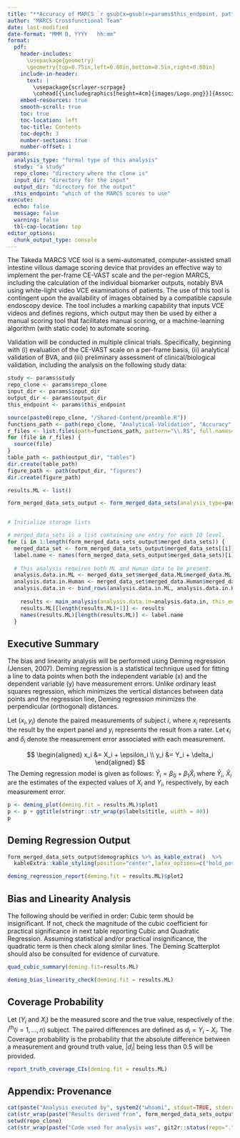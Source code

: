 ```yaml
---
title: "**Accuracy of MARCS `r gsub(x=gsub(x=params$this_endpoint, pattern='All_', replacement='All (tertile) '), pattern='_', replacement=' ')`**"
author: "MARCS Crossfunctional Team"
date: last-modified
date-format: "MMM D, YYYY   hh:mm"
format: 
  pdf:
    header-includes: 
      \usepackage{geometry}
      \geometry{top=0.75in,left=0.80in,bottom=0.5in,right=0.80in}
    include-in-header: 
      text: |
        \usepackage{scrlayer-scrpage}
        \cohead[{\includegraphics[height=4cm]{images/Logo.png}}]{Association of MARCS Score Relative to Comparators}
    embed-resources: true
    smooth-scroll: true
    toc: true
    toc-location: left
    toc-title: Contents
    toc-depth: 3
    number-sections: true
    number-offset: 1
params:
  analysis_type: "formal type of this analysis"
  study: "a study"
  repo_clone: "directory where the clone is"
  input_dir: "directory for the input"
  output_dir: "directory for the output"
  this_endpoint: "which of the MARCS scores to use"
execute: 
  echo: false
  message: false
  warning: false
  tbl-cap-location: top
editor_options: 
  chunk_output_type: console
---
```


\newpage

The Takeda MARCS VCE tool is a semi-automated, computer-assisted small intestine villous damage scoring device that provides an effective way to implement the per-frame CE-VAST scale and the per-region MARCS, including the calculation of the individual biomarker outputs, notably BVA using white-light video VCE examinations of patients. The use of this tool is contingent upon the availability of images obtained by a compatible capsule endoscopy device. The tool includes a marking capability that inputs VCE videos and defines regions, which output may then be used by either a manual scoring tool that facilitates manual scoring, or a machine-learning algorithm (with static code) to automate scoring. 

```{=tex}
\begin{figure}
  \caption{Schematic Depiction of the SI and Areas Evaluated by MARCS}
  \centering
  \includegraphics{images/BVA.png}
  \caption*{Burden of Villous Atrophy (BVA) is the mean of the MARCS curve in Tertile 1.}
\end{figure}
```

Validation will be conducted in multiple clinical trials. Specifically, beginning with (i) evaluation of the CE-VAST scale on a per-frame basis, (ii) analytical validation of BVA, and (iii) preliminary assessment of clinical/biological validation, including the analysis on the following study data:

```{=tex}
\begin{figure}
  \caption{Study Calendar}
  \centering
  \includegraphics{images/Study_Design.png}
  \caption*{Scheduled visits identify when data of various types is collected.}
\end{figure}
```

\newpage

```r
study <- params$study
repo_clone <- params$repo_clone
input_dir <- params$input_dir
output_dir <- params$output_dir
this_endpoint <- params$this_endpoint

source(paste0(repo_clone, "/Shared-Content/preamble.R"))
functions_path <- path(repo_clone, "Analytical-Validation", "Accuracy", "functions")
r_files <- list.files(path=functions_path, pattern="\\.R$", full.names=TRUE)
for (file in r_files) {
  source(file)
}
table_path <- path(output_dir, "tables")
dir.create(table_path)
figure_path <- path(output_dir, "figures")
dir.create(figure_path)

results.ML <- list()

form_merged_data_sets_output <- form_merged_data_sets(analysis_type=params$analysis_type, study=study, this_endpoint=this_endpoint, output_dir=output_dir)


# Initialize storage lists

# merged_data_sets is a list containing one entry for each IQ level.
for (i in 1:length(form_merged_data_sets_output$merged_data_sets)) {
  merged_data_set <- form_merged_data_sets_output$merged_data_sets[[i]]
  label.name <- names(form_merged_data_sets_output$merged_data_sets)[i]
  
  # This analysis requires both ML and Human data to be present.
  analysis.data.in.ML <- merged_data_set$merged_data.ML$merged_data.ML.full %>% mutate(label.name=label.name)
  analysis.data.in.Human <- merged_data_set$merged_data.Human$merged_data.Human.full %>% mutate(label.name=label.name)
  analysis.data.in <- bind_rows(analysis.data.in.ML, analysis.data.in.Human)
  
    results <- main_analysis(analysis.data.in=analysis.data.in, this_endpoint=this_endpoint)
    results.ML[[length(results.ML)+1]] <- results
    names(results.ML)[length(results.ML)] <- label.name
  }


```

## Executive Summary

The bias and linearity analysis will be performed using Deming regression (Jensen, 2007). Deming regression is a statistical technique used for fitting a line to data points when both the independent variable (x) and the dependent variable (y) have measurement errors. Unlike ordinary least squares regression, which minimizes the vertical distances between data points and the regression line, Deming regression minimizes the perpendicular (orthogonal) distances. 

Let $(x_i, y_i)$ denote the paired measurements of subject $i$, where $x_i$ represents the result by the expert panel and $y_i$ represents the result from a rater. Let $\epsilon_i$ and $\delta_i$ denote the measurement error associated with each measurement.

$$
\begin{aligned}
x_i &= X_i + \epsilon_i \\
y_i &= Y_i + \delta_i
\end{aligned}
$$
The Deming regression model is given as follows: $\hat{Y}_i = \beta_0 + \beta_1 \hat{X}_i$ where $\hat{Y}_i$, $\hat{X}_i$ are the estimates of the expected values of $X_i$ and $Y_i$, respectively, by each measurement error.

```r
p <- deming_plot(deming.fit = results.ML)$plot1
p <- p + ggtitle(stringr::str_wrap(p$labels$title, width = 40))
p
```

## Deming Regression Output

```r
form_merged_data_sets_output$demographics %>% as_kable_extra()  %>%
  kableExtra::kable_styling(position="center",latex_options=c("hold_position")) 
```

```r
deming_regression_report(deming.fit = results.ML)$plot2
```

## Bias and Linearity Analysis

The following should be verified in order: Cubic term should be insignificant.  If not, check the magnitude of the cubic coefficient for practical significance in next table reporting Cubic and Quadratic Regression. Assuming statistical and/or practical insignificance, the quadratic term is then check along similar lines. The Deming Scatterplot should also be consulted for evidence of curvature.

```r
quad_cubic_summary(deming.fit=results.ML)
```

```r
deming_bias_linearity_check(deming.fit = results.ML)
```

## Coverage Probability

Let $(Y_i$ and $X_i)$  be the measured score and the true value, respectively of the $i^{th} (i = 1, ...,n)$ subject. The paired differences are defined as $d_i = Y_i - X_i$. The Coverage probability is the probability that the absolute difference between a measurement and ground truth value, $|d_i|$ being less than 0.5 will be provided.

```r
report_truth_coverage_CIs(deming.fit = results.ML) 
```


\newpage
## Appendix: Provenance {.unnumbered}
```r
cat(paste("Analysis executed by", system2("whoami", stdout=TRUE, stderr=TRUE)))
cat(str_wrap(paste("Results derived from", form_merged_data_sets_output$provenance), width=50, whitespace_only=FALSE))
setwd(repo_clone)
cat(str_wrap(paste("Code used for analysis was", git2r::status(repo=".", staged=TRUE, unstaged=TRUE, untracked=TRUE, ignored=FALSE, all_untracked=FALSE)), width=50, whitespace_only=FALSE))
```
